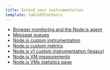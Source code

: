 ```yaml
---
title: Extend your instrumentation
template: tableOfContents
---
```


* [Browser monitoring and the Node.js agent](/docs/agents/nodejs-agent/extend-your-instrumentation/browser-monitoring-nodejs-agent)
* [Message queues](/docs/agents/nodejs-agent/extend-your-instrumentation/message-queues)
* [Node.js custom instrumentation](/docs/agents/nodejs-agent/extend-your-instrumentation/nodejs-custom-instrumentation)
* [Node.js custom metrics](/docs/agents/nodejs-agent/extend-your-instrumentation/nodejs-custom-metrics)
* [Node.js v1 custom instrumentation (legacy)](/docs/agents/nodejs-agent/extend-your-instrumentation/nodejs-v1-custom-instrumentation-legacy)
* [Node.js VM measurements](/docs/agents/nodejs-agent/extend-your-instrumentation/nodejs-vm-measurements)
* [Node.js VMs statistics page](/docs/agents/nodejs-agent/extend-your-instrumentation/nodejs-vms-statistics-page)
